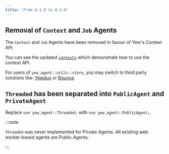 ```yaml
---
title: 'From 0.1.0 to 0.2.0'
---
```


## Removal of `Context` and `Job` Agents

The `Context` and `Job` Agents have been removed in favour of Yew's Context API.

You can see the updated [`contexts`](https://github.com/yewstack/yew/tree/master/examples/contexts)
which demonstrate how to use the context API.

For users of `yew_agent::utils::store`, you may switch to third party solutions like: [Yewdux](https://github.com/intendednull/yewdux) or [Bounce](https://github.com/futursolo/bounce).

## `Threaded` has been separated into `PublicAgent` and `PrivateAgent`

Replace `use yew_agent::Threaded;` with `use yew_agent::PublicAgent;`.

:::note

`Threaded` was never implemented for Private Agents.
All existing web worker-based agents are Public Agents.

:::
